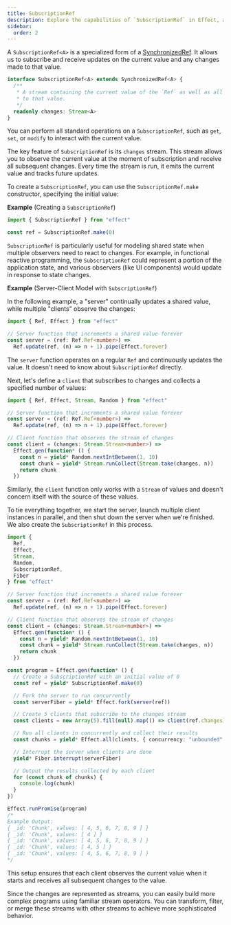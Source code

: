```yaml
---
title: SubscriptionRef
description: Explore the capabilities of `SubscriptionRef` in Effect, a specialized form of `SynchronizedRef`. Learn how it allows you to subscribe and receive updates on the current value and any changes made to that value. Understand the power of the `changes` stream, which facilitates observing the value and subsequent changes. Dive into practical examples demonstrating the use of `SubscriptionRef` in modeling shared state, especially in scenarios where multiple observers need to react to every change. Witness the seamless integration of `SubscriptionRef` with asynchronous tasks and discover how it enhances efficient state management in your programs.
sidebar:
  order: 2
---
```


A `SubscriptionRef<A>` is a specialized form of a [SynchronizedRef](/docs/state-management/synchronizedref/). It allows us to subscribe and receive updates on the current value and any changes made to that value.

```ts showLineNumbers=false
interface SubscriptionRef<A> extends SynchronizedRef<A> {
  /**
   * A stream containing the current value of the `Ref` as well as all changes
   * to that value.
   */
  readonly changes: Stream<A>
}
```

You can perform all standard operations on a `SubscriptionRef`, such as `get`, `set`, or `modify` to interact with the current value.

The key feature of `SubscriptionRef` is its `changes` stream. This stream allows you to observe the current value at the moment of subscription and receive all subsequent changes. Every time the stream is run, it emits the current value and tracks future updates.

To create a `SubscriptionRef`, you can use the `SubscriptionRef.make` constructor, specifying the initial value:

**Example** (Creating a `SubscriptionRef`)

```ts twoslash
import { SubscriptionRef } from "effect"

const ref = SubscriptionRef.make(0)
```

`SubscriptionRef` is particularly useful for modeling shared state when multiple observers need to react to changes. For example, in functional reactive programming, the `SubscriptionRef` could represent a portion of the application state, and various observers (like UI components) would update in response to state changes.

**Example** (Server-Client Model with `SubscriptionRef`)

In the following example, a "server" continually updates a shared value, while multiple "clients" observe the changes:

```ts twoslash
import { Ref, Effect } from "effect"

// Server function that increments a shared value forever
const server = (ref: Ref.Ref<number>) =>
  Ref.update(ref, (n) => n + 1).pipe(Effect.forever)
```

The `server` function operates on a regular `Ref` and continuously updates the value. It doesn't need to know about `SubscriptionRef` directly.

Next, let's define a `client` that subscribes to changes and collects a specified number of values:

```ts twoslash
import { Ref, Effect, Stream, Random } from "effect"

// Server function that increments a shared value forever
const server = (ref: Ref.Ref<number>) =>
  Ref.update(ref, (n) => n + 1).pipe(Effect.forever)

// Client function that observes the stream of changes
const client = (changes: Stream.Stream<number>) =>
  Effect.gen(function* () {
    const n = yield* Random.nextIntBetween(1, 10)
    const chunk = yield* Stream.runCollect(Stream.take(changes, n))
    return chunk
  })
```

Similarly, the `client` function only works with a `Stream` of values and doesn't concern itself with the source of these values.

To tie everything together, we start the server, launch multiple client instances in parallel, and then shut down the server when we're finished. We also create the `SubscriptionRef` in this process.

```ts twoslash
import {
  Ref,
  Effect,
  Stream,
  Random,
  SubscriptionRef,
  Fiber
} from "effect"

// Server function that increments a shared value forever
const server = (ref: Ref.Ref<number>) =>
  Ref.update(ref, (n) => n + 1).pipe(Effect.forever)

// Client function that observes the stream of changes
const client = (changes: Stream.Stream<number>) =>
  Effect.gen(function* () {
    const n = yield* Random.nextIntBetween(1, 10)
    const chunk = yield* Stream.runCollect(Stream.take(changes, n))
    return chunk
  })

const program = Effect.gen(function* () {
  // Create a SubscriptionRef with an initial value of 0
  const ref = yield* SubscriptionRef.make(0)

  // Fork the server to run concurrently
  const serverFiber = yield* Effect.fork(server(ref))

  // Create 5 clients that subscribe to the changes stream
  const clients = new Array(5).fill(null).map(() => client(ref.changes))

  // Run all clients in concurrently and collect their results
  const chunks = yield* Effect.all(clients, { concurrency: "unbounded" })

  // Interrupt the server when clients are done
  yield* Fiber.interrupt(serverFiber)

  // Output the results collected by each client
  for (const chunk of chunks) {
    console.log(chunk)
  }
})

Effect.runPromise(program)
/*
Example Output:
{ _id: 'Chunk', values: [ 4, 5, 6, 7, 8, 9 ] }
{ _id: 'Chunk', values: [ 4 ] }
{ _id: 'Chunk', values: [ 4, 5, 6, 7, 8, 9 ] }
{ _id: 'Chunk', values: [ 4, 5 ] }
{ _id: 'Chunk', values: [ 4, 5, 6, 7, 8, 9 ] }
*/
```

This setup ensures that each client observes the current value when it starts and receives all subsequent changes to the value.

Since the changes are represented as streams, you can easily build more complex programs using familiar stream operators. You can transform, filter, or merge these streams with other streams to achieve more sophisticated behavior.
